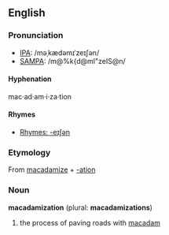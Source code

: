{{wikipedia2|macadam}}
==English==

===Pronunciation===
* [[IPA]]: /məˌkædəmɪˈzeɪʃən/
* [[SAMPA]]: /m@%k{d@mI"zeIS@n/

====Hyphenation====
mac·ad·am·i·za·tion

====Rhymes====
* [[Rhymes:English:-eɪʃən|Rhymes: -eɪʃən]]

===Etymology===
From [[macadamize]] + [[-ation]] <!-- The act of a verb -->

===Noun===
'''macadamization''' (plural: '''macadamizations''')

# the process of paving roads with [[macadam]]